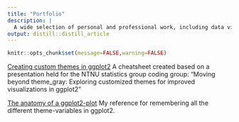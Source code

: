 ```yaml
---
title: "Portfolio"
description: |
  A wide selection of personal and professional work, including data visualizations, conference posters, presentation slides, and educational resources.
output: distill::distill_article
---
```


```r
knitr::opts_chunk$set(message=FALSE,warning=FALSE)
```

[Creating custom themes in ggplot2](https://emmaskarstein.github.io/images/cheatsheets_themes.pdf) A cheatsheet created based on a presentation held for the NTNU statistics group coding group: "Moving beyond theme_gray: Exploring customized themes for improved visualizations in ggplot2"

[The anatomy of a ggplot2-plot](https://emmaskarstein.github.io/images/anatomy_of_ggplot.pdf) My reference for remembering all the different theme-variables in ggplot2.